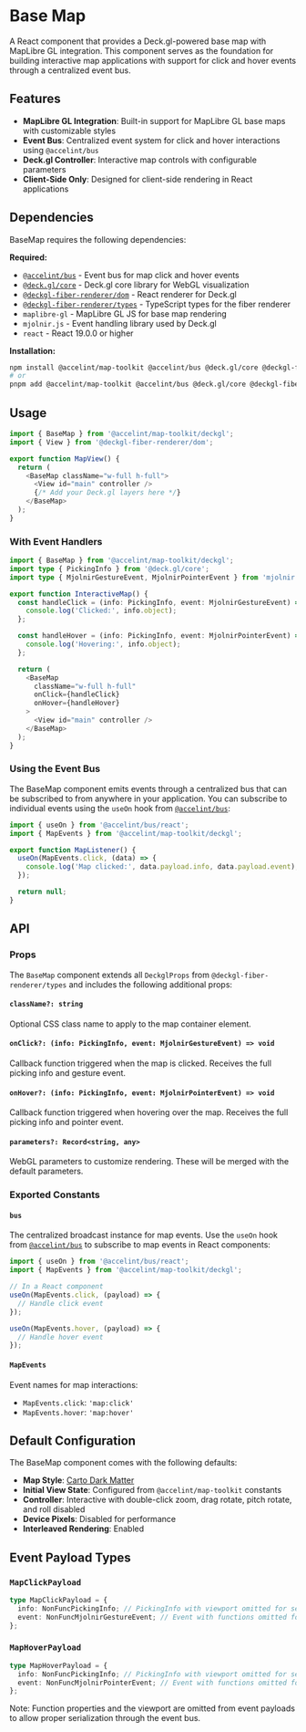 

<Meta of={BaseMapStories} />

# Base Map

A React component that provides a Deck.gl-powered base map with MapLibre GL integration. This component serves as the foundation for building interactive map applications with support for click and hover events through a centralized event bus.

## Features

- **MapLibre GL Integration**: Built-in support for MapLibre GL base maps with customizable styles
- **Event Bus**: Centralized event system for click and hover interactions using `@accelint/bus`
- **Deck.gl Controller**: Interactive map controls with configurable parameters
- **Client-Side Only**: Designed for client-side rendering in React applications

## Dependencies

BaseMap requires the following dependencies:

**Required:**
- [`@accelint/bus`](https://github.com/gohypergiant/standard-toolkit/tree/main/packages/bus) - Event bus for map click and hover events
- [`@deck.gl/core`](https://deck.gl/) - Deck.gl core library for WebGL visualization
- [`@deckgl-fiber-renderer/dom`](https://github.com/deckgl-fiber-renderer/fiber.gl) - React renderer for Deck.gl
- [`@deckgl-fiber-renderer/types`](https://github.com/deckgl-fiber-renderer/fiber.gl) - TypeScript types for the fiber renderer
- `maplibre-gl` - MapLibre GL JS for base map rendering
- `mjolnir.js` - Event handling library used by Deck.gl
- `react` - React 19.0.0 or higher

**Installation:**

```bash
npm install @accelint/map-toolkit @accelint/bus @deck.gl/core @deckgl-fiber-renderer/dom @deckgl-fiber-renderer/types maplibre-gl mjolnir.js react
# or
pnpm add @accelint/map-toolkit @accelint/bus @deck.gl/core @deckgl-fiber-renderer/dom @deckgl-fiber-renderer/types maplibre-gl mjolnir.js react
```

## Usage

```typescript
import { BaseMap } from '@accelint/map-toolkit/deckgl';
import { View } from '@deckgl-fiber-renderer/dom';

export function MapView() {
  return (
    <BaseMap className="w-full h-full">
      <View id="main" controller />
      {/* Add your Deck.gl layers here */}
    </BaseMap>
  );
}
```

### With Event Handlers

```typescript
import { BaseMap } from '@accelint/map-toolkit/deckgl';
import type { PickingInfo } from '@deck.gl/core';
import type { MjolnirGestureEvent, MjolnirPointerEvent } from 'mjolnir.js';

export function InteractiveMap() {
  const handleClick = (info: PickingInfo, event: MjolnirGestureEvent) => {
    console.log('Clicked:', info.object);
  };

  const handleHover = (info: PickingInfo, event: MjolnirPointerEvent) => {
    console.log('Hovering:', info.object);
  };

  return (
    <BaseMap
      className="w-full h-full"
      onClick={handleClick}
      onHover={handleHover}
    >
      <View id="main" controller />
    </BaseMap>
  );
}
```

### Using the Event Bus

The BaseMap component emits events through a centralized bus that can be subscribed to from anywhere in your application. You can subscribe to individual events using the `useOn` hook from [`@accelint/bus`](https://github.com/gohypergiant/standard-toolkit/tree/main/packages/bus):

```typescript
import { useOn } from '@accelint/bus/react';
import { MapEvents } from '@accelint/map-toolkit/deckgl';

export function MapListener() {
  useOn(MapEvents.click, (data) => {
    console.log('Map clicked:', data.payload.info, data.payload.event);
  });

  return null;
}
```

## API

### Props

The `BaseMap` component extends all `DeckglProps` from `@deckgl-fiber-renderer/types` and includes the following additional props:

#### `className?: string`

Optional CSS class name to apply to the map container element.

#### `onClick?: (info: PickingInfo, event: MjolnirGestureEvent) => void`

Callback function triggered when the map is clicked. Receives the full picking info and gesture event.

#### `onHover?: (info: PickingInfo, event: MjolnirPointerEvent) => void`

Callback function triggered when hovering over the map. Receives the full picking info and pointer event.

#### `parameters?: Record<string, any>`

WebGL parameters to customize rendering. These will be merged with the default parameters.

### Exported Constants

#### `bus`

The centralized broadcast instance for map events. Use the `useOn` hook from [`@accelint/bus`](https://github.com/gohypergiant/standard-toolkit/tree/main/packages/bus) to subscribe to map events in React components:

```typescript
import { useOn } from '@accelint/bus/react';
import { MapEvents } from '@accelint/map-toolkit/deckgl';

// In a React component
useOn(MapEvents.click, (payload) => {
  // Handle click event
});

useOn(MapEvents.hover, (payload) => {
  // Handle hover event
});
```

#### `MapEvents`

Event names for map interactions:

- `MapEvents.click`: `'map:click'`
- `MapEvents.hover`: `'map:hover'`

## Default Configuration

The BaseMap component comes with the following defaults:

- **Map Style**: [Carto Dark Matter](https://tiles.basemaps.cartocdn.com/gl/dark-matter-gl-style/style.json)
- **Initial View State**: Configured from `@accelint/map-toolkit` constants
- **Controller**: Interactive with double-click zoom, drag rotate, pitch rotate, and roll disabled
- **Device Pixels**: Disabled for performance
- **Interleaved Rendering**: Enabled

## Event Payload Types

### `MapClickPayload`

```typescript
type MapClickPayload = {
  info: NonFuncPickingInfo; // PickingInfo with viewport omitted for serialization
  event: NonFuncMjolnirGestureEvent; // Event with functions omitted for serialization
};
```

### `MapHoverPayload`

```typescript
type MapHoverPayload = {
  info: NonFuncPickingInfo; // PickingInfo with viewport omitted for serialization
  event: NonFuncMjolnirPointerEvent; // Event with functions omitted for serialization
};
```

Note: Function properties and the viewport are omitted from event payloads to allow proper serialization through the event bus.
